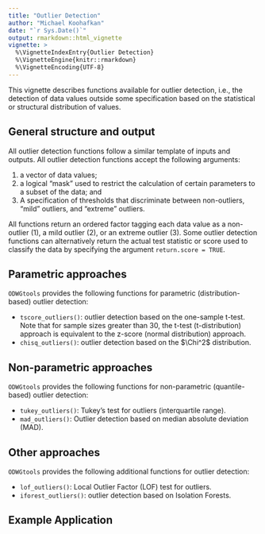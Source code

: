 ```yaml
---
title: "Outlier Detection"
author: "Michael Koohafkan"
date: "`r Sys.Date()`"
output: rmarkdown::html_vignette
vignette: >
  %\VignetteIndexEntry{Outlier Detection}
  %\VignetteEngine{knitr::rmarkdown}
  %\VignetteEncoding{UTF-8}
---
```


This vignette describes functions available for outlier detection,
i.e., the detection of data values outside some specification based
on the statistical or structural distribution of values.

## General structure and output

All outlier detection functions follow a similar template of inputs
and outputs. All outlier detection functions accept the following 
arguments:

 1. a vector of data values;
 2. a logical "mask" used to restrict the calculation of certain
   parameters to a subset of the data; and
 3. A specification of thresholds that discriminate between 
    non-outliers, "mild" outliers, and "extreme" outliers.

All functions return an ordered factor tagging each data value
as a non-outlier (1), a mild outlier (2), or an extreme outlier (3).
Some outlier detection functions can alternatively return the actual
test statistic or score used to classify the data by specifying the
argument `return.score = TRUE`.

## Parametric approaches

`ODWGtools` provides the following functions for parametric
(distribution-based) outlier detection:

 - `tscore_outliers()`: outlier detection based on the one-sample
   t-test. Note that for sample sizes greater than 30, the t-test
   (t-distribution) approach is equivalent to the z-score 
   (normal distribution) approach.
 - `chisq_outliers()`: outlier detection based on the $\Chi^2$
   distribution.

## Non-parametric approaches

`ODWGtools` provides the following functions for non-parametric
(quantile-based) outlier detection:
 
 - `tukey_outliers()`: Tukey's test for outliers (interquartile range).
 - `mad_outliers()`: Outlier detection based on median absolute
   deviation (MAD).

## Other approaches

`ODWGtools` provides the following additional functions 
for outlier detection:
 
 - `lof_outliers()`: Local Outlier Factor (LOF) test for outliers.
 - `iforest_outliers()`: outlier detection based on Isolation Forests.

## Example Application

